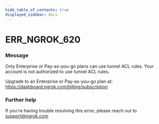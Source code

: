```yaml
---
hide_table_of_contents: true
displayed_sidebar: docs
---
```



# ERR_NGROK_620

### Message

Only Enterprise or Pay-as-you-go plans can use tunnel ACL rules.
Your account is not authorized to use tunnel ACL rules.

Upgrade to an Enterprise or Pay-as-you-go plan at: https://dashboard.ngrok.com/billing/subscription

<ErrorDetails error="err_ngrok_620" />

### Further help

If you're having trouble resolving this error, please reach out to [support@ngrok.com](mailto:support@ngrok.com?subject=Help%20with%20ERR_NGROK_620)
